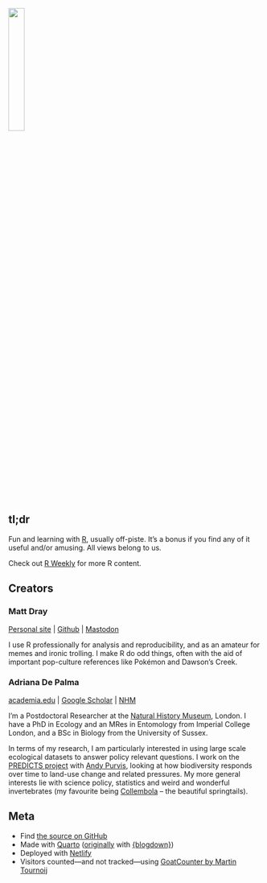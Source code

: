 ![](images/logo-hex.png){fig-alt="Hexagonal sticker with pixel-art of the the rostrum.blog insect logo on it."width="25%" fig-align="left"}

## tl;dr

Fun and learning with [R](https://www.r-project.org/), usually off-piste. It's a bonus if you find any of it useful and/or amusing. All views belong to us.

Check out [R Weekly](https://rweekly.org/) for more R content.

## Creators

### Matt Dray

[Personal site](https://www.matt-dray.com) | [Github](https://github.com/matt-dray) | [Mastodon](https://fosstodon.org/@mattdray)

I use R professionally for analysis and reproducibility, and as an amateur for memes and ironic trolling. I make R do odd things, often with the aid of important pop-culture references like Pokémon and Dawson's Creek.

### Adriana De Palma

[academia.edu](https://nhm.academia.edu/AdrianaDePalma) | [Google Scholar](https://scholar.google.co.uk/citations?user=DhrCDz8AAAAJ&hl=en&oi=ao) | [NHM](http://www.nhm.ac.uk/our-science/departments-and-staff/staff-directory/adriana-de%20palma.html)

I’m a Postdoctoral Researcher at the [Natural History Museum](http://www.nhm.ac.uk/), London. I have a PhD in Ecology and an MRes in Entomology from Imperial College London, and a BSc in Biology from the University of Sussex.

In terms of my research, I am particularly interested in using large scale ecological datasets to answer policy relevant questions. I work on the [PREDICTS project](http://www.predicts.org.uk/) with [Andy Purvis](http://www.nhm.ac.uk/our-science/departments-and-staff/staff-directory/andy-purvis.html), looking at how biodiversity responds over time to land-use change and related pressures. My more general interests lie with science policy, statistics and weird and wonderful invertebrates (my favourite being [Collembola](https://en.wikipedia.org/wiki/Springtail) -- the beautiful springtails).

## Meta

* Find [the source on GitHub](https://github.com/matt-dray/rostrum-blog-2)
* Made with [Quarto](https://quarto.org/docs/websites/website-blog.html) ([originally](https://github.com/matt-dray/rostrum-blog) with [{blogdown}](https://pkgs.rstudio.com/blogdown/))
* Deployed with [Netlify](https://www.netlify.com/)
* Visitors counted—and not tracked—using [GoatCounter by Martin Tournoij](https://www.goatcounter.com/)
